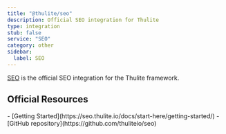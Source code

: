 ```yaml
---
title: "@thulite/seo"
description: Official SEO integration for Thulite
type: integration
stub: false
service: "SEO"
category: other
sidebar:
  label: SEO
---
```


[SEO](https://seo.thulite.io/) is the official SEO integration for the Thulite framework.

## Official Resources

<List emoji="books">
- [Getting Started](https://seo.thulite.io/docs/start-here/getting-started/)
- [GitHub repository](https://github.com/thuliteio/seo)
</List>
